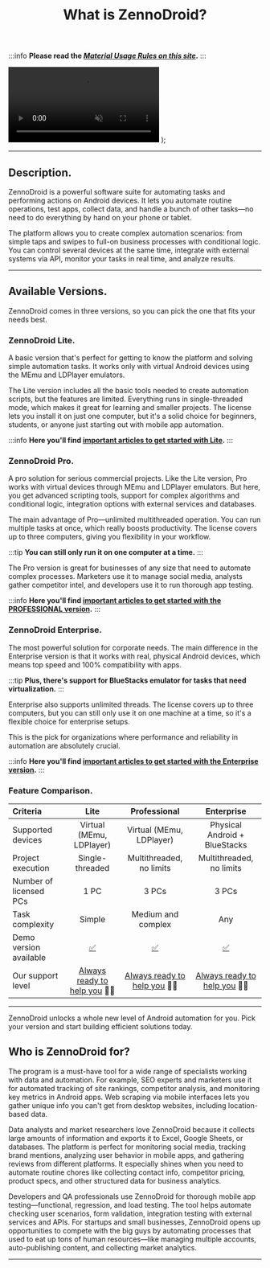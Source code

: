 ﻿---
sidebar_position: 1
title: What is ZennoDroid?
description: Introduction to the program.
---  
:::info **Please read the [*Material Usage Rules on this site*](../Disclaimer).**
:::

  <video controls playsInline muted preload="auto" className='docsVideo'>
    <source src={source} type="video/mp4" />
</video>
);

_______________________________________________  
## Description.
ZennoDroid is a powerful software suite for automating tasks and performing actions on Android devices. It lets you automate routine operations, test apps, collect data, and handle a bunch of other tasks—no need to do everything by hand on your phone or tablet.

The platform allows you to create complex automation scenarios: from simple taps and swipes to full-on business processes with conditional logic. You can control several devices at the same time, integrate with external systems via API, monitor your tasks in real time, and analyze results.
_______________________________________________
## Available Versions.
ZennoDroid comes in three versions, so you can pick the one that fits your needs best.

### ZennoDroid Lite.
A basic version that's perfect for getting to know the platform and solving simple automation tasks. It works only with virtual Android devices using the MEmu and LDPlayer emulators.

The Lite version includes all the basic tools needed to create automation scripts, but the features are limited. Everything runs in single-threaded mode, which makes it great for learning and smaller projects. The license lets you install it on just one computer, but it's a solid choice for beginners, students, or anyone just starting out with mobile app automation.

:::info **Here you'll find [important articles to get started with Lite](../category/старт-zd-lite-pro).**
:::

### ZennoDroid Pro.
A pro solution for serious commercial projects. Like the Lite version, Pro works with virtual devices through MEmu and LDPlayer emulators. But here, you get advanced scripting tools, support for complex algorithms and conditional logic, integration options with external services and databases.

The main advantage of Pro—unlimited multithreaded operation. You can run multiple tasks at once, which really boosts productivity. The license covers up to three computers, giving you flexibility in your workflow.

:::tip **You can still only run it on one computer at a time.**
:::

The Pro version is great for businesses of any size that need to automate complex processes. Marketers use it to manage social media, analysts gather competitor intel, and developers use it to run thorough app testing.

:::info **Here you'll find [important articles to get started with the PROFESSIONAL version](../category/старт-zd-lite-pro).**
:::

### ZennoDroid Enterprise.
The most powerful solution for corporate needs. The main difference in the Enterprise version is that it works with real, physical Android devices, which means top speed and 100% compatibility with apps.

:::tip **Plus, there's support for BlueStacks emulator for tasks that need virtualization.**
:::

Enterprise also supports unlimited threads. The license covers up to three computers, but you can still only use it on one machine at a time, so it's a flexible choice for enterprise setups.

This is the pick for organizations where performance and reliability in automation are absolutely crucial.

:::info **Here you'll find [important articles to get started with the Enterprise version](../category/старт-zd-enterprise).**
:::

### Feature Comparison.
| Criteria                 | Lite | Professional | Enterprise |
| :---------------- | :------: | :----: |:----: |
| Supported devices        | Virtual (MEmu, LDPlayer)   | Virtual (MEmu, LDPlayer) | Physical Android + BlueStacks |
| Project execution        | Single-threaded   | Multithreaded, no limits | Multithreaded, no limits |
| Number of licensed PCs   | 1 PC   | 3 PCs | 3 PCs |
| Task complexity          | Simple   | Medium and complex | Any |
| Demo version available   | [✅](https://zennolab.com/ru/products/zennodroid/download/)   | [✅](https://zennolab.com/ru/products/zennodroid/download/) | [✅](https://zennolab.com/ru/products/zennodroid/download/) |
| Our support level        | [Always ready to help you](https://helpdesk.zennolab.com/ru/conversation/new) 🤗🚀 | [Always ready to help you](https://helpdesk.zennolab.com/ru/conversation/new) 🤗🚀 | [Always ready to help you](https://helpdesk.zennolab.com/ru/conversation/new) 🤗🚀 |
_______________________________________________
ZennoDroid unlocks a whole new level of Android automation for you. Pick your version and start building efficient solutions today.

## Who is ZennoDroid for?
The program is a must-have tool for a wide range of specialists working with data and automation. For example, SEO experts and marketers use it for automated tracking of site rankings, competitor analysis, and monitoring key metrics in Android apps. Web scraping via mobile interfaces lets you gather unique info you can't get from desktop websites, including location-based data.

Data analysts and market researchers love ZennoDroid because it collects large amounts of information and exports it to Excel, Google Sheets, or databases. The platform is perfect for monitoring social media, tracking brand mentions, analyzing user behavior in mobile apps, and gathering reviews from different platforms. It especially shines when you need to automate routine chores like collecting contact info, competitor pricing, product specs, and other structured data for business analytics.

Developers and QA professionals use ZennoDroid for thorough mobile app testing—functional, regression, and load testing. The tool helps automate checking user scenarios, form validation, integration testing with external services and APIs. For startups and small businesses, ZennoDroid opens up opportunities to compete with the big guys by automating processes that used to eat up tons of human resources—like managing multiple accounts, auto-publishing content, and collecting market analytics.
_______________________________________________